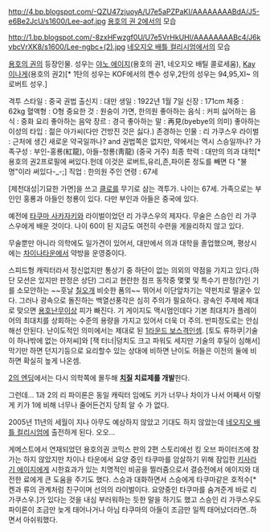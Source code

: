 http://4.bp.blogspot.com/-QZU47zjuoyA/U7e5aPZPaKI/AAAAAAAABdA/J5-e6Be2JcU/s1600/Lee-aof.jpg
[[용호의 권 2]]에서의 모습

http://1.bp.blogspot.com/-8zxHFwzgf0U/U7e5VrHkUHI/AAAAAAAABc4/J6kvbcVrXK8/s1600/Lee-ngbc+(2).jpg
[[네오지오 배틀 컬리시엄]]에서의 모습

[[용호의 권]]의 등장인물. 성우는 [[야노 에이지]](용호의 권1, 네오지오 배틸 콜로세움), [[Kay 이나게]](용호의 권2)[* 1탄의 성우는 KOF에서의 켄수 성우,2탄의 성우는 94,95,XI~ 의 로버트 성우.]

격투 스타일 : 중국 권법
출신지 : 대만
생일 : 1922년 1월 7일
신장 : 171cm
체중 : 62kg
혈액형 : O형
중요한 것 : 원숭이 가면, 한의원
좋아하는 음식 : 커피
싫어하는 음식 : 중화 요리
좋아하는 음악 장르 : 경극
좋아하는 말 : 再見(byebye의 의미)
좋아하는 이성의 타입 : 젊은 아가씨(다만 건방진 것은 싫다.)
존경하는 인물 : 리 가쿠스우
라이벌 : 근처에 생긴 새로운 약국일까나? and 권법쪽은 없지만, 약에서는 역시 스승일까나?
가족구성 : 부인-홍룡(紅龍), 아들-청룡(靑龍) (중국 거주)
최종 학력 : 대만의 의과 대학[* 용호의 권2프로필에 써있다.헌데 이것은 로버트,유리,존,파이론 정도를 빼면 다 "불명"이라 써있다-_-;]
직업 : 한의원 주인
연령 : 67세

[제천대성|기묘한 가면]을 쓰고 [[클로]]를 무기로 삼는 격투가. 나이는 67세. 가족으로는 부인인 홍룡과 아들인 청룡이 있다. 다만 부인과 아들은 중국에 있다.

예전에 [[타쿠마 사카자키]]와 라이벌이었던 리 가쿠스우의 제자다. 무술은 스승인 리 가쿠스우에게 배운 것이다. 나이 60이 된 지금도 여전히 수련을 게을리하지 않고 있다. 

무술뿐만 아니라 의학에도 일가견이 있어서, 대만에서 의과 대학을 졸업했으며, 평상시에는 [[차이나타운]]에서 약방을 운영중이다. 

스피드형 캐릭터라서 정신없지만 통상기 중 하단이 없는 의외의 약점을 가지고 있다.(하단 모션은 있지만 판정은 상단) 그리고 현란한 점프 동작중 몇몇 및 특수기 판정(?)인 기를 소모안하는 ~~훗날 [[칠오개]] 비슷한 폼의~~ 뛰어서 이단앞차기는 약펀치로 떨굴수 있다. 그러나 광속으로 돌진하는 백열선풍각은 심히 주의가 필요하다. 광속인 주제에 제대로 맞으면 [[용호난무]]이상 피가 빠진다. 기 게이지도 맥시멈인데다 기본 최대치가 플레이어의 최대치를 상회하는 수준의 용량을 가지고 있어서 더욱 더 주의. 반피정도로는 안심해선 안된다. 난이도적인 의미에서는 제대로 된 [[1라운드 보스]]격인셈. [토도 류하쿠|기술이 하나밖에 없는 아저씨]와 [잭 터너|덩치도 크고 파워도 세지만 기술의 후딜이 심해서] 막기만 하면 던지기등으로 요리할수 있는 상대에 비하면 난이도 허들은 이전의 둘에 비하면 확실히 높게 나온셈.

[http://ruliweb.daum.net/ruliboard/read.htm?main=ps&table=img_screen_con&left=g&db=2&num=121534 2의 엔딩]에서는 다시 의학쪽에 몰두해 '''[[치질]] 치료제를 개발'''한다.

그런데... 1과 2의 리 파이론은 동일 캐릭터 임에도 키가 너무나 차이가 나서 어째서 이렇게 키가 1에 비해 너무나 줄어든건지 당최 알 수 가 없다.

2005년 11년의 세월이 지나 아무도 예상하지 않았고 기대도 하지 않았는데 [[네오지오 배틀 컬리시엄]]에 출전하게 된다. 오오...

게메스트에서 연재되었던 용호의권 코믹스 판의 2편 스토리에선 킹 오브 파이터즈에 참가는 하지 않았지만 차이나 타운에서 요양 중인 타쿠마를 암살하기 위해 잠입한 [[키사라기 에이지]]에게 시한효과가 있는 치명적인 비공을 찔러줌으로서 결승전에서 에이지와 대전한 료에게 큰 도움을 주기도 했다.
스승과 대화하면서 스승에게 타쿠마같은 호적수[* 켄과 류의 관계처럼 친구이며 선의의 라이벌이다. 요양중인 타쿠마를 숨겨준게 바로 리 가쿠스우.]가 있다는 것을 내심 부러워하는 듯한 말을 하기도 했고 스승인 리 가쿠스우도 파이론이 조금만 늦게 태어나거나 아님 타쿠마의 아들이 조금만 일찍 태어났더라면..하면서 아쉬워했다.
